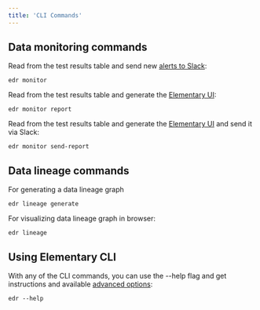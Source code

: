 ```yaml
---
title: 'CLI Commands'
---
```


## Data monitoring commands

Read from the test results table and send new [alerts to Slack](/alerts):

```shell
edr monitor
```

Read from the test results table and generate the [Elementary UI](/report-ui):

```shell
edr monitor report
```

Read from the test results table and generate the [Elementary UI](/report-ui) and send it via Slack:

```shell
edr monitor send-report
```

## Data lineage commands

For generating a data lineage graph

```
edr lineage generate
```

For visualizing data lineage graph in browser: 

```
edr lineage
```

## Using Elementary CLI

With any of the CLI commands, you can use the --help flag and get instructions and available [advanced options](/cli-advanced):

```shell
edr --help
```